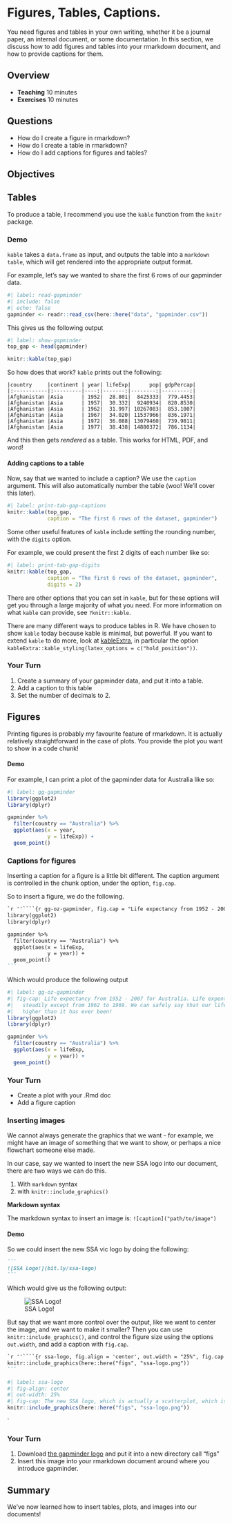 # Figures, Tables, Captions.

You need figures and tables in your own writing, whether it be a journal paper, an internal document, or some documentation. In this section, we discuss how to add figures and tables into your rmarkdown document, and how to provide captions for them.

## Overview

* **Teaching** 10 minutes
* **Exercises** 10 minutes

## Questions

* How do I create a figure in rmarkdown?
* How do I create a table in rmarkdown?
* How do I add captions for figures and tables?

## Objectives

## Tables

To produce a table, I recommend you use the `kable` function from the `knitr` package.

### Demo {.demo}

`kable` takes a `data.frame` as input, and outputs the table into a `markdown table`, which will get rendered into the appropriate output format.

For example, let's say we wanted to share the first 6 rows of our gapminder data.

```r
#| label: read-gapminder
#| include: false
#| echo: false
gapminder <- readr::read_csv(here::here("data", "gapminder.csv"))
```

This gives us the following output

```r
#| label: show-gapminder
top_gap <- head(gapminder)

knitr::kable(top_gap)
```

So how does that work? `kable` prints out the following:

```
|country     |continent | year| lifeExp|      pop| gdpPercap|
|:-----------|:---------|----:|-------:|--------:|---------:|
|Afghanistan |Asia      | 1952|  28.801|  8425333|  779.4453|
|Afghanistan |Asia      | 1957|  30.332|  9240934|  820.8530|
|Afghanistan |Asia      | 1962|  31.997| 10267083|  853.1007|
|Afghanistan |Asia      | 1967|  34.020| 11537966|  836.1971|
|Afghanistan |Asia      | 1972|  36.088| 13079460|  739.9811|
|Afghanistan |Asia      | 1977|  38.438| 14880372|  786.1134|
```

And this then gets _rendered_ as a table. This works for HTML, PDF, and word! 

#### Adding captions to a table

Now, say that we wanted to include a caption? We use the `caption` argument. This will also automatically number the table (woo! We'll cover this later).

```r
#| label: print-tab-gap-captions
knitr::kable(top_gap,
             caption = "The first 6 rows of the dataset, gapminder")
```

Some other useful features of `kable` include setting the rounding number, with the `digits` option.

For example, we could present the first 2 digits of each number like so:

```r
#| label: print-tab-gap-digits
knitr::kable(top_gap,
             caption = "The first 6 rows of the dataset, gapminder",
             digits = 2)
```

There are other options that you can set in `kable`, but for these options will get you through a large majority of what you need. For more information on what `kable` can provide, see `?knitr::kable`.

There are many different ways to produce tables in R. We have chosen to show `kable` today because kable is minimal, but powerful. If you want to extend `kable` to do more, look at [kableExtra](https://cran.r-project.org/web/packages/kableExtra/index.html), in particular the option `kableExtra::kable_styling(latex_options = c("hold_position"))`.

### Your Turn {.exercise}

1. Create a summary of your gapminder data, and put it into a table.
1. Add a caption to this table
1. Set the number of decimals to 2.

## Figures

Printing figures is probably my favourite feature of rmarkdown. It is actually relatively straightforward in the case of plots. You provide the plot you want to show in a code chunk!

#### Demo {.demo}

For example, I can print a plot of the gapminder data for Australia like so:

```r
#| label: gg-gapminder
library(ggplot2)
library(dplyr)

gapminder %>%
  filter(country == "Australia") %>%
  ggplot(aes(x = year,
             y = lifeExp)) + 
  geom_point()

```

### Captions for figures {.demo}

Inserting a caption for a figure is a little bit different. The caption argument is controlled in the chunk option, under the option, `fig.cap`.

So to insert a figure, we do the following.

````markdown
`r ''````{r gg-oz-gapminder, fig.cap = "Life expectancy from 1952 - 2007 for Australia. Life expentancy increases steadily except from 1962 to 1969. We can safely say that our life expectancy is higher than it has ever been!"}
library(ggplot2)
library(dplyr)

gapminder %>%
  filter(country == "Australia") %>%
  ggplot(aes(x = lifeExp,
             y = year)) + 
  geom_point()
```
````

Which would produce the following output

```r
#| label: gg-oz-gapminder
#| fig-cap: Life expectancy from 1952 - 2007 for Australia. Life expentancy increases
#|   steadily except from 1962 to 1969. We can safely say that our life expectancy is
#|   higher than it has ever been!
library(ggplot2)
library(dplyr)

gapminder %>%
  filter(country == "Australia") %>%
  ggplot(aes(x = lifeExp,
             y = year)) + 
  geom_point()
```

<!-- TODO: needs to be effectively evaluated? Little convoluted with the many backticks involved... -->

### Your Turn {.exercise}

* Create a plot with your .Rmd doc
* Add a figure caption

### Inserting images

We cannot always generate the graphics that we want - for example, we might have an image of something that we want to show, or perhaps a nice flowchart someone else made.

In our case, say we wanted to insert the new SSA logo into our document, there are two ways we can do this.

1. With `markdown` syntax
1. with `knitr::include_graphics()`

**Markdown syntax**

The markdown syntax to insert an image is: `![caption]("path/to/image")`

#### Demo {.demo}

So we could insert the new SSA vic logo by doing the following:

````markdown
```
![SSA Logo!](bit.ly/ssa-logo)
```
````

Which would give us the following output:

![SSA Logo!](figs/ssa-logo.png)

But say that we want more control over the output, like we want to center the image, and we want to make it smaller? Then you can use `knitr::include_graphics()`, and control the figure size using the options `out.width`, and add a caption with `fig.cap`.

````markdown
`r ''````{r ssa-logo, fig.align = 'center', out.width = "25%", fig.cap = "The new SSA logo, which is actually a scatterplot, which is super neat!"}
knitr::include_graphics(here::here("figs", "ssa-logo.png"))
```
````

```r
#| label: ssa-logo
#| fig-align: center
#| out-width: 25%
#| fig-cap: The new SSA logo, which is actually a scatterplot, which is super neat!
knitr::include_graphics(here::here("figs", "ssa-logo.png"))
```

`

### Your Turn {.exercise}

1. Download [the gapminder logo](https://www.gapminder.org/wp-content/themes/gapminder/images/logo.png) and put it into a new directory call "figs"
1. Insert this image into your rmarkdown document around where you introduce gapminder.

## Summary

We've now learned how to insert tables, plots, and images into our documents!

<!-- - `pander` -->
<!-- - `xtable` -->
<!-- - `kableExtra` -->
<!-- - the list goes on! -->
<!-- - https://github.com/ropenscilabs/packagemetrics -->
<!-- - https://ropensci.org/blog/blog/2017/06/27/packagemetrics -->
